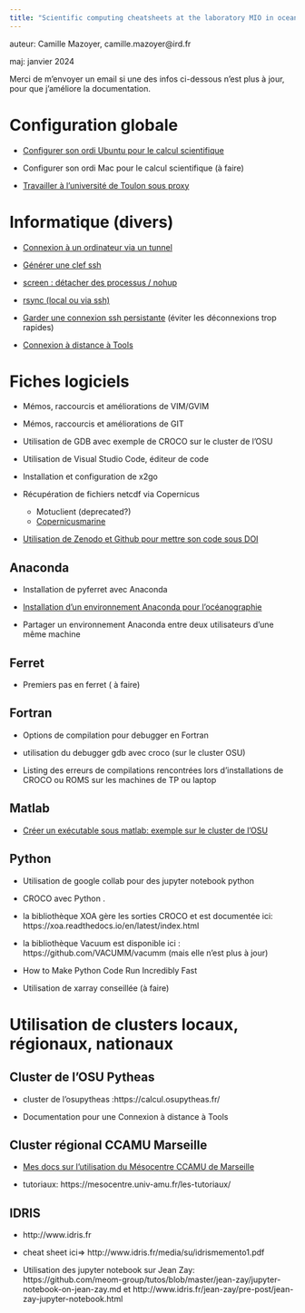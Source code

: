 ```yaml
---
title: "Scientific computing cheatsheets at the laboratory MIO in oceanography"
---
```


auteur: Camille Mazoyer, camille.mazoyer\@ird.fr

maj: janvier 2024

Merci de m'envoyer un email si une des infos ci-dessous n'est plus à jour, pour que j'améliore la documentation.

# Configuration globale

-   [Configurer son ordi Ubuntu pour le calcul scientifique](sheets/config_globale_ubuntu.html)

-   Configurer son ordi Mac pour le calcul scientifique (à faire)

-   [Travailler à l'université de Toulon sous proxy](sheets/universite_toulon_proxy.html)

# Informatique (divers)

-   [Connexion à un ordinateur via un tunnel](sheets/connexion_via_tunnel.html)

-   [Générer une clef ssh](sheets/clef_ssh.html)

-   [screen : détacher des processus / nohup](sheets/detacher_processus_nohup.html)

-   [rsync (local ou via ssh)](sheets/rsync.html)

-   [Garder une connexion ssh persistante](sheets/connexion_longue_ssh.html) (éviter les déconnexions trop rapides)

-   [Connexion à distance à Tools](sheets/connexion_distance_tools.html)

# Fiches logiciels

-   Mémos, raccourcis et améliorations de VIM/GVIM

-   Mémos, raccourcis et améliorations de GIT

-   Utilisation de GDB avec exemple de CROCO sur le cluster de l'OSU

-   Utilisation de Visual Studio Code, éditeur de code

-   Installation et configuration de x2go

-   Récupération de fichiers netcdf via Copernicus

    -   Motuclient (deprecated?)
    -   [Copernicusmarine](sheets/copernicusmarine.html)

-   [Utilisation de Zenodo et Github pour mettre son code sous DOI](sheets/zenodo_github.html)

## Anaconda

-   Installation de pyferret avec Anaconda

-   [Installation d'un environnement Anaconda pour l'océanographie](sheets/anaconda_oceanographie.html)

-   Partager un environnement Anaconda entre deux utilisateurs d'une même machine

## Ferret

-   Premiers pas en ferret ( à faire)

## Fortran

-   Options de compilation pour debugger en Fortran

-   utilisation du debugger gdb avec croco (sur le cluster OSU)

-   Listing des erreurs de compilations rencontrées lors d'installations de CROCO ou ROMS sur les machines de TP ou laptop

## Matlab

-   [Créer un exécutable sous matlab: exemple sur le cluster de l'OSU](sheets/executable_matlab.html)

## Python

-   Utilisation de google collab pour des jupyter notebook python

-   CROCO avec Python .

-   la bibliothèque XOA gère les sorties CROCO et est documentée ici: https://xoa.readthedocs.io/en/latest/index.html

-   la bibliothèque Vacuum est disponible ici : https://github.com/VACUMM/vacumm (mais elle n'est plus à jour)

-   How to Make Python Code Run Incredibly Fast

-   Utilisation de xarray conseillée (à faire)

# Utilisation de clusters locaux, régionaux, nationaux

## Cluster de l'OSU Pytheas

-   cluster de l'osupytheas :https://calcul.osupytheas.fr/

-   Documentation pour une Connexion à distance à Tools

## Cluster régional CCAMU Marseille

-   [Mes docs sur l'utilisation du Mésocentre CCAMU de Marseille](sheets/ccamu.html)

-   tutoriaux: https://mesocentre.univ-amu.fr/les-tutoriaux/

## IDRIS

-   http://www.idris.fr

-   cheat sheet ici=\> http://www.idris.fr/media/su/idrismemento1.pdf

-   Utilisation des jupyter notebook sur Jean Zay: https://github.com/meom-group/tutos/blob/master/jean-zay/jupyter-notebook-on-jean-zay.md et http://www.idris.fr/jean-zay/pre-post/jean-zay-jupyter-notebook.html